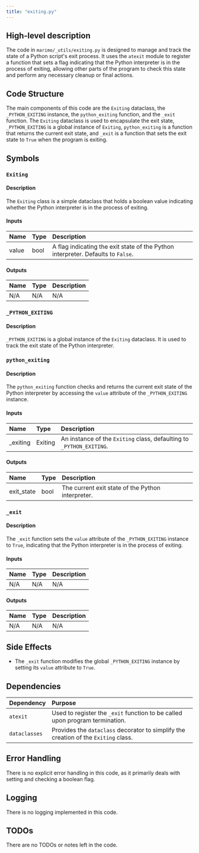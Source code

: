 ```yaml
---
title: "exiting.py"
---
```


## High-level description
The code in `marimo/_utils/exiting.py` is designed to manage and track the state of a Python script's exit process. It uses the `atexit` module to register a function that sets a flag indicating that the Python interpreter is in the process of exiting, allowing other parts of the program to check this state and perform any necessary cleanup or final actions.

## Code Structure
The main components of this code are the `Exiting` dataclass, the `_PYTHON_EXITING` instance, the `python_exiting` function, and the `_exit` function. The `Exiting` dataclass is used to encapsulate the exit state, `_PYTHON_EXITING` is a global instance of `Exiting`, `python_exiting` is a function that returns the current exit state, and `_exit` is a function that sets the exit state to `True` when the program is exiting.

## Symbols

### `Exiting`
#### Description
The `Exiting` class is a simple dataclass that holds a boolean value indicating whether the Python interpreter is in the process of exiting.

#### Inputs
| Name | Type | Description |
|:-----|:-----|:------------|
| value | bool | A flag indicating the exit state of the Python interpreter. Defaults to `False`. |

#### Outputs
| Name | Type | Description |
|:-----|:-----|:------------|
| N/A | N/A | N/A |

### `_PYTHON_EXITING`
#### Description
`_PYTHON_EXITING` is a global instance of the `Exiting` dataclass. It is used to track the exit state of the Python interpreter.

### `python_exiting`
#### Description
The `python_exiting` function checks and returns the current exit state of the Python interpreter by accessing the `value` attribute of the `_PYTHON_EXITING` instance.

#### Inputs
| Name | Type | Description |
|:-----|:-----|:------------|
| _exiting | Exiting | An instance of the `Exiting` class, defaulting to `_PYTHON_EXITING`. |

#### Outputs
| Name | Type | Description |
|:-----|:-----|:------------|
| exit_state | bool | The current exit state of the Python interpreter. |

### `_exit`
#### Description
The `_exit` function sets the `value` attribute of the `_PYTHON_EXITING` instance to `True`, indicating that the Python interpreter is in the process of exiting.

#### Inputs
| Name | Type | Description |
|:-----|:-----|:------------|
| N/A | N/A | N/A |

#### Outputs
| Name | Type | Description |
|:-----|:-----|:------------|
| N/A | N/A | N/A |

## Side Effects
- The `_exit` function modifies the global `_PYTHON_EXITING` instance by setting its `value` attribute to `True`.

## Dependencies
| Dependency | Purpose |
|:-----------|:--------|
| `atexit` | Used to register the `_exit` function to be called upon program termination. |
| `dataclasses` | Provides the `dataclass` decorator to simplify the creation of the `Exiting` class. |

## Error Handling
There is no explicit error handling in this code, as it primarily deals with setting and checking a boolean flag.

## Logging
There is no logging implemented in this code.

## TODOs
There are no TODOs or notes left in the code.